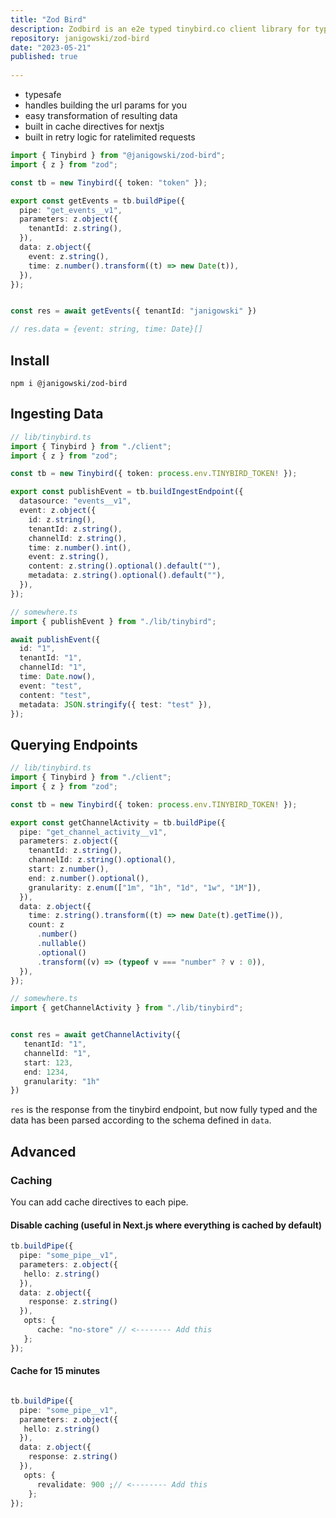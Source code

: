```yaml
---
title: "Zod Bird"
description: Zodbird is an e2e typed tinybird.co client library for typescript, leveraging zod for type safety and transformations
repository: janigowski/zod-bird
date: "2023-05-21"
published: true
  
---
```


- typesafe
- handles building the url params for you
- easy transformation of resulting data
- built in cache directives for nextjs
- built in retry logic for ratelimited requests


```ts
import { Tinybird } from "@janigowski/zod-bird";
import { z } from "zod";

const tb = new Tinybird({ token: "token" });

export const getEvents = tb.buildPipe({
  pipe: "get_events__v1",
  parameters: z.object({
    tenantId: z.string(),
  }),
  data: z.object({
    event: z.string(),
    time: z.number().transform((t) => new Date(t)),
  }),
});


const res = await getEvents({ tenantId: "janigowski" })

// res.data = {event: string, time: Date}[]
```

## Install

```
npm i @janigowski/zod-bird
```


## Ingesting Data

```ts
// lib/tinybird.ts
import { Tinybird } from "./client";
import { z } from "zod";

const tb = new Tinybird({ token: process.env.TINYBIRD_TOKEN! });

export const publishEvent = tb.buildIngestEndpoint({
  datasource: "events__v1",
  event: z.object({
    id: z.string(),
    tenantId: z.string(),
    channelId: z.string(),
    time: z.number().int(),
    event: z.string(),
    content: z.string().optional().default(""),
    metadata: z.string().optional().default(""),
  }),
});
```

```ts
// somewhere.ts
import { publishEvent } from "./lib/tinybird";

await publishEvent({
  id: "1",
  tenantId: "1",
  channelId: "1",
  time: Date.now(),
  event: "test",
  content: "test",
  metadata: JSON.stringify({ test: "test" }),
});
```



## Querying Endpoints

```ts
// lib/tinybird.ts
import { Tinybird } from "./client";
import { z } from "zod";

const tb = new Tinybird({ token: process.env.TINYBIRD_TOKEN! });

export const getChannelActivity = tb.buildPipe({
  pipe: "get_channel_activity__v1",
  parameters: z.object({
    tenantId: z.string(),
    channelId: z.string().optional(),
    start: z.number(),
    end: z.number().optional(),
    granularity: z.enum(["1m", "1h", "1d", "1w", "1M"]),
  }),
  data: z.object({
    time: z.string().transform((t) => new Date(t).getTime()),
    count: z
      .number()
      .nullable()
      .optional()
      .transform((v) => (typeof v === "number" ? v : 0)),
  }),
});
```

```ts
// somewhere.ts
import { getChannelActivity } from "./lib/tinybird";


const res = await getChannelActivity({
   tenantId: "1",
   channelId: "1",
   start: 123,
   end: 1234,
   granularity: "1h"
})

```
`res` is the response from the tinybird endpoint, but now fully typed and the data has been parsed according to the schema defined in `data`.

## Advanced

### Caching

You can add cache directives to each pipe.


#### Disable caching (useful in Next.js where everything is cached by default)

```ts
tb.buildPipe({
  pipe: "some_pipe__v1",
  parameters: z.object({
   hello: z.string()
  }),
  data: z.object({
    response: z.string()
  }),
   opts: {
      cache: "no-store" // <-------- Add this
   };
});

```

#### Cache for 15 minutes

```ts

tb.buildPipe({
  pipe: "some_pipe__v1",
  parameters: z.object({
   hello: z.string()
  }),
  data: z.object({
    response: z.string()
  }),
   opts: {
      revalidate: 900 ;// <-------- Add this
    };
});
